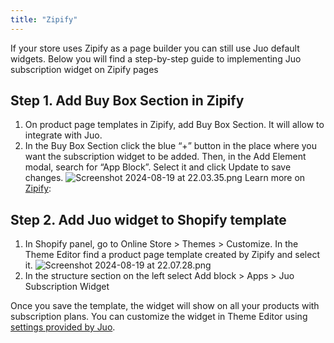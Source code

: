 ```yaml
---
title: "Zipify"
---
```


If your store uses Zipify as a page builder you can still use Juo default widgets. Below you will find a step-by-step guide to implementing Juo subscription widget on Zipify pages

## Step 1. Add Buy Box Section in Zipify

1. On product page templates in Zipify, add Buy Box Section. It will allow to integrate with Juo.
2. In the Buy Box Section click the blue “+” button in the place where you want the subscription widget to be added. Then, in the Add Element modal, search for “App Block”. Select it and click Update to save changes. ![Screenshot 2024-08-19 at 22.03.35.png](https://cdn.juo.io/content-uploads/Screenshot_2024_08_19_at_22_03_35_5b2efd1183.png) Learn more on [Zipify](https://help.zipify.com/en/articles/877075-advanced-work-with-buy-box-sections-zipify-pages):

## Step 2. Add Juo widget to Shopify template

1. In Shopify panel, go to Online Store > Themes > Customize. In the Theme Editor find a product page template created by Zipify and select it. ![Screenshot 2024-08-19 at 22.07.28.png](https://cdn.juo.io/content-uploads/Screenshot_2024_08_19_at_22_07_28_16f59d4234.png)
2. In the structure section on the left select Add block > Apps > Juo Subscription Widget

Once you save the template, the widget will show on all your products with subscription plans. You can customize the widget in Theme Editor using [settings provided by Juo](/customizing-juo-subscription-widget).
